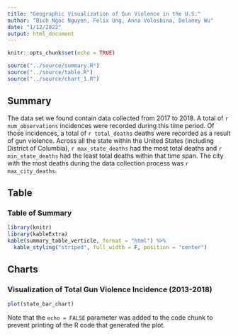 ```yaml
---
title: "Geographic Visualization of Gun Violence in the U.S."
author: "Bich Ngoc Nguyen, Felix Ung, Anna Voloshina, Delaney Wu"
date: "1/12/2022"
output: html_document
---
```

```r
knitr::opts_chunk$set(echo = TRUE)
```

```r
source("../source/summary.R")
source("../source/table.R")
source("../source/chart_1.R")
```

## Summary
The data set we found contain data collected from 2017 to 2018. A total of `r num_observations` incidences were recorded during this time period. Of those incidences, a total of `r total_deaths` deaths were recorded as a result of gun violence. Across all the state within the United States (including District of Columbia), `r max_state_deaths` had the most total deaths and `r min_state_deaths` had the least total deaths within that time span. The city with the most deaths during the data collection process was `r max_city_deaths`. 


## Table
### Table of Summary 
```r
library(knitr)
library(kableExtra)
kable(summary_table_verticle, format = "html") %>%
  kable_styling("striped", full_width = F, position = "center")  
```



## Charts
### Visualization of Total Gun Violence Incidence (2013-2018)

```r
plot(state_bar_chart)
```

Note that the `echo = FALSE` parameter was added to the code chunk to prevent printing of the R code that generated the plot.
